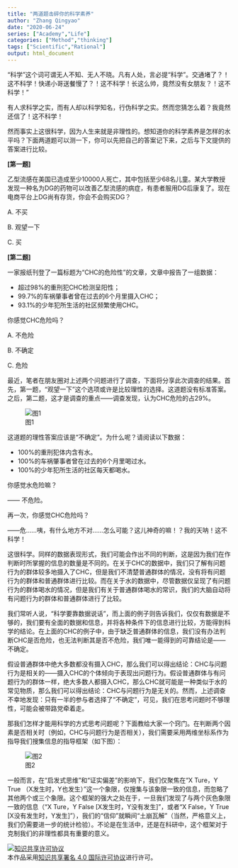 ```yaml
---
title: "两道题击碎你的科学素养"
author: "Zhang Qingyao"
date: "2020-06-24"
series: ["Academy","Life"]
categories: ["Method","thinking"]
tags: ["Scientific","Rational"]
output: html_document
---
```

“科学”这个词可谓无人不知、无人不晓。凡有人处，言必提“科学”。交通堵了？！这不科学！快递小哥送餐慢了？！这不科学！长这么帅，竟然没有女朋友？！这不科学！”

有人求科学之实，而有人却以科学知名，行伪科学之实。然而您猜怎么着？我竟然还信了！这不科学！

然而事实上这很科学，因为人生来就是非理性的。想知道你的科学素养是怎样的水平吗？下面两道题可以测一下，你可以先把自己的答案记下来，之后与下文提供的答案进行比较。

**[第一题]**

乙型流感在美国已造成至少10000人死亡，其中包括至少68名儿童。某大学教授发现一种名为DG的药物可以改善乙型流感的病症，有患者服用DG后康复了。现在电商平台上DG尚有存货，你会不会购买DG？

A. 不买

B. 观望一下

C. 买

**[第二题]**

一家报纸刊登了一篇标题为“CHC的危险性”的文章，文章中报告了一组数据：

- 超过98%的重刑犯CHC检测呈阳性；
- 99.7%的车祸肇事者曾在过去的6个月里摄入CHC；
- 93.1%的少年犯所生活的社区频繁使用CHC。

你感觉CHC危险吗？

A. 不危险

B. 不确定

C. 危险

最近，笔者在朋友圈对上述两个问题进行了调查，下面将分享此次调查的结果。首先，第一题，“观望一下”这个选项或许是比较理性的选择。这道题没有标准答案。之后，第二题，这才是调查的重点——调查发现，认为CHC危险的占29%。

![图1](/post/scientificLiteracy/CHC.jpeg)

这道题的理性答案应该是“不确定”。为什么呢？请阅读以下数据：

- 100%的重刑犯体内含有水。
- 100%的车祸肇事者曾在过去的6个月里喝过水。
- 100%的少年犯所生活的社区每天都喝水。

你感觉水危险嘛？ 

—— 不危险。

再一次，你感觉CHC危险吗？

——危……咦，有什么地方不对……怎么可能？这儿神奇的嘛！？我的天呐！这不科学！

这很科学。同样的数据表现形式，我们可能会作出不同的判断，这是因为我们在作判断时所掌握的信息的数量是不同的。在关于CHC的数据中，我们只了解有问题行为的群体较多地摄入了CHC，但是我们不清楚普通群体的情况，没有将有问题行为的群体和普通群体进行比较。而在关于水的数据中，尽管数据仅呈现了有问题行为的群体喝水的情况，但是我们有关于普通群体喝水的常识，我们的大脑自动将有问题行为的群体和普通群体进行了比较。

我们常听人说，“科学要靠数据说话”，而上面的例子则告诉我们，仅仅有数据是不够的，我们要有全面的数据和信息，并将各种条件下的信息进行比较，方能得到科学的结论。在上面的CHC的例子中，由于缺乏普通群体的信息，我们没有办法判断CHC是否危险，也无法判断其是否不危险，我们唯一能得到的可靠结论是——不确定。

假设普通群体中绝大多数都没有摄入CHC，那么我们可以得出结论：CHC与问题行为是相关的——摄入CHC的个体倾向于表现出问题行为。假设普通群体与有问题行为的群体一样，绝大多数人都摄入CHC，那么CHC就可能是一种类似于水的常见物质，那么我们可以得出结论：CHC与问题行为是无关的。然而，上述调查不幸地发现：只有一半的参与者选择了“不确定”，可见，我们在思考问题时不够理性，可能会被带路党牵着走。

那我们怎样才能用科学的方式思考问题呢？下面教给大家一个窍门。在判断两个因素是否相关时（例如，CHC与问题行为是否相关），我们需要采用两维坐标系作为指导我们搜集信息的指导框架（如下图）：

![图2](/post/scientificLiteracy/quadrant.jpeg)

一般而言，在“启发式思维”和“证实偏差”的影响下，我们仅聚焦在“X Ture，Y True （X发生时，Y也发生）”这一个象限，仅搜集与该象限一致的信息，而忽略了其他两个或三个象限。这个框架的强大之处在于，一旦我们发现了与两个灰色象限一致的信息（“X Ture，Y False [X发生时，Y没有发生]”，或者“X False，Y True [X没有发生时，Y发生]”），我们的“信仰”就瞬间“土崩瓦解”（当然，严格意义上，我们仍需要进一步的统计检验）。不论是在生活中，还是在科研中，这个框架对于克制我们的非理性都具有重要的意义。

<a rel="license" href="http://creativecommons.org/licenses/by/4.0/"><img alt="知识共享许可协议" style="border-width:0" src="https://i.creativecommons.org/l/by/4.0/88x31.png" /></a><br />本<span xmlns:dct="http://purl.org/dc/terms/" href="http://purl.org/dc/dcmitype/Text" rel="dct:type">作品</span>采用<a rel="license" href="http://creativecommons.org/licenses/by/4.0/">知识共享署名 4.0 国际许可协议</a>进行许可。
